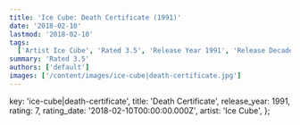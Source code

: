 ```yaml
---
title: 'Ice Cube: Death Certificate (1991)'
date: '2018-02-10'
lastmod: '2018-02-10'
tags:
  ['Artist Ice Cube', 'Rated 3.5', 'Release Year 1991', 'Release Decade 1990']
summary: 'Rated 3.5'
authors: ['default']
images: ['/content/images/ice-cube|death-certificate.jpg']
---
```


  key: 'ice-cube|death-certificate',
  title: 'Death Certificate',
  release_year: 1991,
  rating: 7,
  rating_date: '2018-02-10T00:00:00.000Z',
  artist: 'Ice Cube',
};

<MusicRating data={data} />
